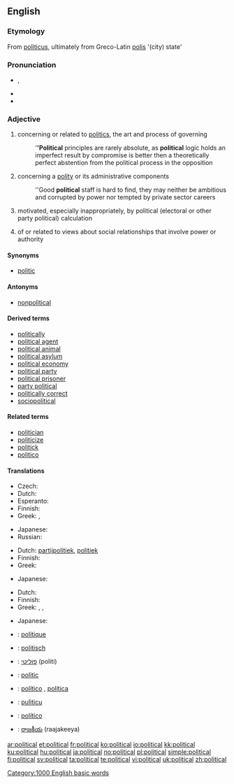 ==English==
{{rank|etc.|broke|waiting|773|political|reading|German|seven}}

===Etymology===
From {{etyl|la}} [[politicus]], ultimately from Greco-Latin [[polis]] '(city) state'

===Pronunciation===
* {{IPA|/pəˈlɪtɪkəl/}}, {{SAMPA|/p@"lItIk@l/}}
* {{audio|en-us-political.ogg|Audio (US)}}
* {{hyphenation|pol|it|i|cal}}

===Adjective===
{{en-adj|more}}

# concerning or related to [[politics]], the art and process of governing
#:'''''Political''' principles are rarely absolute, as '''political''' logic holds an imperfect result by compromise is better then a theoretically perfect abstention from the political process in the opposition
# concerning a [[polity]] or its administrative components
#:''Good '''political''' staff is hard to find, they may neither be ambitious and corrupted by power nor tempted by private sector careers
# {{pejorative}} motivated, especially inappropriately, by political (electoral or other party political) calculation
# of or related to views about social relationships that involve power or authority

====Synonyms====
* [[politic]]

====Antonyms====
* [[nonpolitical]]

====Derived terms====
* [[politically]]
* [[political agent]]
* [[political animal]]
* [[political asylum]]
* [[political economy]]
* [[political party]]
* [[political prisoner]]
* [[party political]]
* [[politically correct]]
* [[sociopolitical]]

====Related terms====
* [[politician]]
* [[politicize]]
* [[politick]]
* [[politico]]

====Translations====
{{trans-top|concerning or related to politics}}
* Czech: {{t+|cs|politický|m}}
* Dutch: {{t+|nl|politiek}}
* Esperanto: {{t|eo|politika}}
* Finnish: {{t+|fi|poliittinen}}
* Greek: {{t+|el|πολιτικός|sc=Grek}}, {{t+|el|πολιτειακός|sc=Grek}} 
{{trans-mid}}
* Japanese: {{t-|ja|政治的な|tr=seiji-tekina|sc=Jpan}}
* Russian: {{t+|ru|политический|tr=politíčeskij|sc=Cyrl}}
{{trans-bottom}}

{{trans-top|motivated by political calculation}}
* Dutch: [[partijpolitiek]], [[politiek]]
* Finnish: {{t+|fi|poliittinen}}
* Greek: {{t+|el|πολιτικός|sc=Grek}}
{{trans-mid}}
* Japanese: {{t-|ja|政治的な|tr=seiji-tekina|sc=Jpan}}
{{trans-bottom}}

{{trans-top|of or related to views about social relationships that involve power or authority}}
* Dutch: {{t+|nl|politiek}}
* Finnish: {{t+|fi|poliittinen}}
* Greek: {{t+|el|πολιτικός|sc=Grek}}, {{t+|el|πολιτειακός|sc=Grek}}, {{t+|el|δημόσιος|sc=Grek}} 
{{trans-mid}}
* Japanese: {{t-|ja|政治的な|tr=seiji-tekina|sc=Jpan}}
{{trans-bottom}}

{{checktrans-top}}
* {{ttbc|French}}: [[politique]]
* {{ttbc|German}}: [[politisch]]
* {{ttbc|Hebrew}}: [[פוליטי]] (politi)
* {{ttbc|Interlingua}}: [[politic]]
{{trans-mid}}
* {{ttbc|Portuguese}}: [[político]] {{m}}, [[política]] {{f}}
* {{ttbc|Sicilian}}: [[pulìticu]]
* {{ttbc|Spanish}}: [[político]] {{m}}
* {{ttbc|Telugu}}: [[రాజకీయ]] (raajakeeya)
{{trans-bottom}}

[[Category:1000 English basic words]]

[[ar:political]]
[[et:political]]
[[fr:political]]
[[ko:political]]
[[io:political]]
[[kk:political]]
[[ku:political]]
[[hu:political]]
[[ja:political]]
[[no:political]]
[[pl:political]]
[[simple:political]]
[[fi:political]]
[[sv:political]]
[[ta:political]]
[[te:political]]
[[vi:political]]
[[uk:political]]
[[zh:political]]